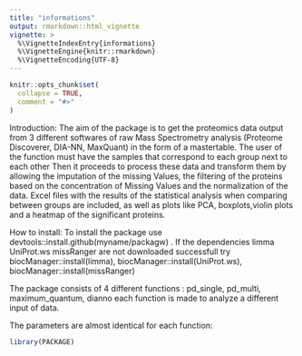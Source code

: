 ```yaml
---
title: "informations"
output: rmarkdown::html_vignette
vignette: >
  %\VignetteIndexEntry{informations}
  %\VignetteEngine{knitr::rmarkdown}
  %\VignetteEncoding{UTF-8}
---
```


```r
knitr::opts_chunk$set(
  collapse = TRUE,
  comment = "#>"
)
```
Introduction: 
The aim of the package is to get the proteomics data output from 3 different softwares of raw Mass Spectrometry analysis (Proteome Discoverer, DIA-NN, MaxQuant) in the form of a mastertable.
The user of the function must have the samples that correspond to each group next to each other
Then it proceeds to process these data and transform them by allowing the imputation of the missing Values, the filtering of the proteins based on the concentration of Missing Values and the normalization of the data. Excel files with the results of the statistical analysis when comparing between groups are included, as well as plots like PCA, boxplots,violin plots and a heatmap of the significant proteins.

How to install: 
To install the package use devtools::install.github(myname/packagw) .
If the dependencies limma UniProt.ws missRanger are not downloaded successfull try biocManager::install(limma),
biocManager::install(UniProt.ws),
biocManager::install(missRanger)

The package consists of 4 different functions : pd_single, pd_multi, maximum_quantum, dianno
each function is made to analyze a different input of data. 

The parameters are almost identical for each function:

```r
library(PACKAGE)
```
